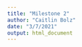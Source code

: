 ```yaml
---
title: "Milestone 2"
author: "Caitlin Bolz"
date: "3/7/2021"
output: html_document
---
```


```r

```

